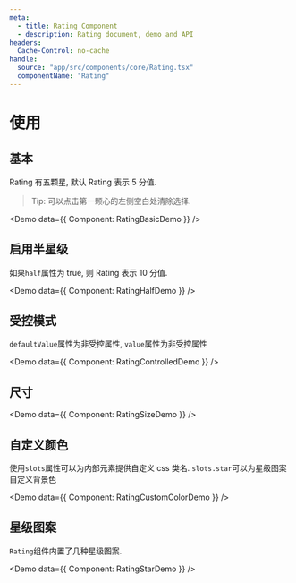 ```yaml
---
meta:
  - title: Rating Component
  - description: Rating document, demo and API
headers:
  Cache-Control: no-cache
handle:
  source: "app/src/components/core/Rating.tsx"
  componentName: "Rating"
---
```



# 使用

## 基本

Rating 有五颗星, 默认 Rating 表示 5 分值.

> Tip: 可以点击第一颗心的左侧空白处清除选择.

<Demo data={{ Component: RatingBasicDemo }} />

## 启用半星级

如果`half`属性为 true, 则 Rating 表示 10 分值.

<Demo data={{ Component: RatingHalfDemo }} />

## 受控模式

`defaultValue`属性为非受控属性, `value`属性为非受控属性

<Demo data={{ Component: RatingControlledDemo }} />

## 尺寸

<Demo data={{ Component: RatingSizeDemo }} />

## 自定义颜色

使用`slots`属性可以为内部元素提供自定义 css 类名. `slots.star`可以为星级图案自定义背景色

<Demo data={{ Component: RatingCustomColorDemo }} />

## 星级图案

`Rating`组件内置了几种星级图案.

<Demo data={{ Component: RatingStarDemo }} />
